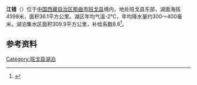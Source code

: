 {{ViewTibetanScript}}
{{Infobox_lake
 |湖泊名稱 =江错
 |湖泊照片 = 
 |湖泊照片標題 = 
 |測深圖 =
 |測深圖標題 =
 |湖泊所在地 = [[中国|中国]][[西藏|西藏]]
 |座標 = {{coord |31|32|N|90|49|E|display=inline,title|scale:500000_type:waterbody_region:CN}}
 |湖泊類別 = [[咸水湖|咸水湖]]
 |流入 =
 |流出 = 
 |集水區面積 =309.9平方公里
 |集水區國家 =
 |湖泊長度 =9公里
 |湖泊闊度 = 最大6.2公里<br />平均4.01公里
 |湖泊面積 =36.1平方公里
 |平均深度 = 
 |最深深度 = 
 |水體體積 = 
 |湖水停留時間 =
 |湖岸線長度 =
 |海拔高度 = 4598米
 |湖中島嶼 =
 |湖邊城鎮 =
}}
{{Location map
 |China Tibet
 |mark=<!--dot-->Blue pog.svg
 |lat_deg=31|lat_min=32|lat_sec =
 |lon_deg=90|lon_min=49|lon_sec =
 |caption=江错在[[西藏|西藏]]的位置。
 |position=right
 |width=350
 |float=right
}}
'''江错'''（{{bo|z=ལྕགས་མཚོ|w=lcags mtsho|t=Chak Tso}}）位于[[中国|中国]][[西藏自治区|西藏自治区]][[那曲市|那曲市]][[班戈县|班戈县]]境内，地处班戈县东部，湖面海拔4598米，面积36.1平方公里。湖区年均气温-2℃，年均降水量约300～400毫米。湖泊集水区面积309.9平方公里，补给系数8.6<ref>{{cite book zh |author=王苏民 窦鸿身 |title=中国湖泊志 |format=M |edition=1 |location=北京 |publisher=科学出版社 |date=1998|pages=440|id= ISBN 7-03-006706-1}}</ref>。
==参考资料==
{{Reflist}}

[[Category:班戈县湖泊|Category:班戈县湖泊]]
